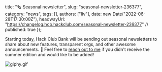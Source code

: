   title: "🗞 Seasonal newsletter",
  slug: "seasonal-newsletter-236377",
  category: "news",
  tags: [],
  authors: ["liv"],
  date: new Date("2022-06-28T17:30:00Z"),
  headwayUrl: "https://changelog.hcb.hackclub.com/seasonal-newsletter-236377" // published: true
});

Starting today, Hack Club Bank will be sending out seasonal newsletters to share about new features, transparent orgs, and other awesome announcements. 🎉 Feel free to [reach out to me](mailto:liv@hackclub.com) if you didn't receive the summer edition and would like to be added!

![giphy.gif](https://cloud.headwayapp.co/changelogs_images/images/big/000/090/532-24e43bee97a6222d1ebe336d94508220bed0fe43.gif)
